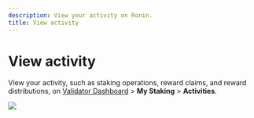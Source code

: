 ```yaml
---
description: View your activity on Ronin.
title: View activity
---
```



# View activity
View your activity, such as staking operations,
reward claims, and reward distributions, on
[Validator Dashboard](https://validator.roninchain.com/) >
**My Staking** > **Activities**.

<img src={activity} width={1280} />
